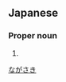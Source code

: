 ==Japanese==
{{ja-kanjitab|永|崎}}

===Proper noun===
{{ja-pos|proper|ながさき}}

# {{surname|lang=ja}}

[[Category:Japanese surnames|ながさき]]